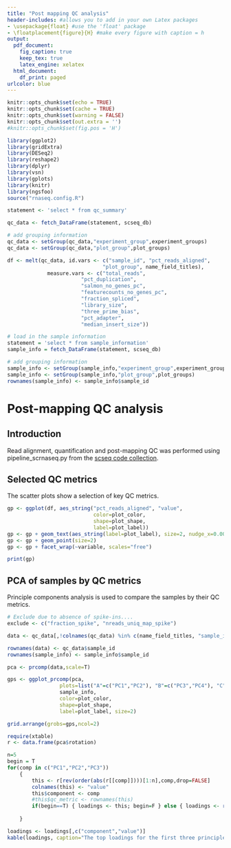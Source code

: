 ```yaml
---
title: "Post mapping QC analysis"
header-includes: #allows you to add in your own Latex packages
- \usepackage{float} #use the 'float' package
- \floatplacement{figure}{H} #make every figure with caption = h
output:
  pdf_document:
    fig_caption: true
    keep_tex: true
    latex_engine: xelatex
  html_document:
    df_print: paged
urlcolor: blue
---
```


```r
knitr::opts_chunk$set(echo = TRUE)
knitr::opts_chunk$set(cache = TRUE)
knitr::opts_chunk$set(warning = FALSE)
knitr::opts_chunk$set(out.extra = '')
#knitr::opts_chunk$set(fig.pos = 'H')
```


```r
library(ggplot2)
library(gridExtra)
library(DESeq2)
library(reshape2)
library(dplyr)
library(vsn)
library(gplots)
library(knitr)
library(ngsfoo)
source("rnaseq.config.R")
```


```r

statement <- 'select * from qc_summary'

qc_data <- fetch_DataFrame(statement, scseq_db)

# add grouping information
qc_data <- setGroup(qc_data,"experiment_group",experiment_groups)
qc_data <- setGroup(qc_data,"plot_group",plot_groups)

df <- melt(qc_data, id.vars <- c("sample_id", "pct_reads_aligned",
                               "plot_group", name_field_titles), 
             measure.vars <- c("total_reads",
                        "pct_duplication",
                        "salmon_no_genes_pc",
                        "featurecounts_no_genes_pc",
                        "fraction_spliced",
                        "library_size",
                        "three_prime_bias",
                        "pct_adapter",
                        "median_insert_size"))

# load in the sample information
statement = 'select * from sample_information'
sample_info = fetch_DataFrame(statement, scseq_db)

# add grouping information
sample_info <- setGroup(sample_info,"experiment_group",experiment_groups)
sample_info <- setGroup(sample_info,"plot_group",plot_groups)
rownames(sample_info) <- sample_info$sample_id


```

# Post-mapping QC analysis

## Introduction

Read alignment, quantification and post-mapping QC was performed using pipeline_scrnaseq.py from the [scseq code collection](https://github.com/snsansom/scseq).

## Selected QC metrics

The scatter plots show a selection of key QC metrics.

```r

gp <- ggplot(df, aes_string("pct_reads_aligned", "value", 
                            color=plot_color, 
                            shape=plot_shape, 
                            label=plot_label)) 
gp <- gp + geom_text(aes_string(label=plot_label), size=2, nudge_x=0.0002, color="grey")
gp <- gp + geom_point(size=2)
gp <- gp + facet_wrap(~variable, scales="free")

print(gp)

```

\clearpage

## PCA of samples by QC metrics

Principle components analysis is used to compare the samples by their QC metrics.


```r

# Exclude due to absence of spike-ins....
exclude <- c("fraction_spike", "nreads_uniq_map_spike")

data <- qc_data[,!colnames(qc_data) %in% c(name_field_titles, "sample_id", "plot_group", "experiment_group", exclude)]

rownames(data) <- qc_data$sample_id
rownames(sample_info) <- sample_info$sample_id

pca <- prcomp(data,scale=T)

gps <- ggplot_prcomp(pca, 
                 plots=list("A"=c("PC1","PC2"), "B"=c("PC3","PC4"), "C"=c("PC5","PC6")),
                 sample_info, 
                 color=plot_color, 
                 shape=plot_shape,
                 label=plot_label, size=2)

grid.arrange(grobs=gps,ncol=2)
```


```r

require(xtable)
r <- data.frame(pca$rotation)

n=5
begin = T
for(comp in c("PC1","PC2","PC3"))
    {
        this <- r[rev(order(abs(r[[comp]])))[1:n],comp,drop=FALSE]
        colnames(this) <- "value"
        this$component <- comp
        #this$qc_metric <- rownames(this)
        if(begin==T) { loadings <- this; begin=F } else { loadings <- rbind(loadings,this)}
        
    }

loadings <- loadings[,c("component","value")]
kable(loadings, caption="The top loadings for the first three principle components")
```

